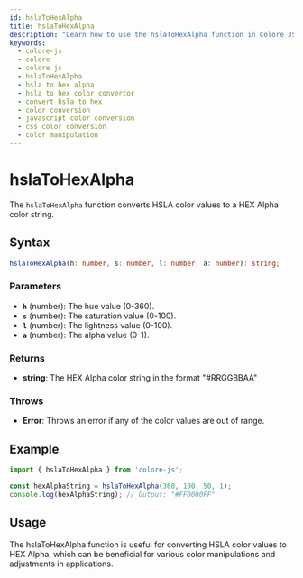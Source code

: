 ```yaml
---
id: hslaToHexAlpha
title: hslaToHexAlpha
description: "Learn how to use the hslaToHexAlpha function in Colore JS to convert HSLA color values to HEX with alpha. This guide covers the syntax, parameters, examples, and practical applications for color conversion in your projects."
keywords:
  - colore-js
  - colore
  - colore js
  - hslaToHexAlpha
  - hsla to hex alpha
  - hsla to hex color convertor
  - convert hsla to hex
  - color conversion
  - javascript color conversion
  - css color conversion
  - color manipulation
---
```



<StructuredData />

# hslaToHexAlpha

The `hslaToHexAlpha` function converts HSLA color values to a HEX Alpha color string.

## Syntax

```typescript
hslaToHexAlpha(h: number, s: number, l: number, a: number): string;
```

### Parameters

- **`h`** (number): The hue value (0-360).
- **`s`** (number): The saturation value (0-100).
- **`l`** (number): The lightness value (0-100).
- **`a`** (number): The alpha value (0-1).

### Returns

- **string**: The HEX Alpha color string in the format "#RRGGBBAA"

### Throws

- **Error**: Throws an error if any of the color values are out of range.

## Example

```typescript
import { hslaToHexAlpha } from 'colore-js';

const hexAlphaString = hslaToHexAlpha(360, 100, 50, 1);
console.log(hexAlphaString); // Output: "#FF0000FF"
```

## Usage

The hslaToHexAlpha function is useful for converting HSLA color values to HEX Alpha, which can be beneficial for various color manipulations and adjustments in applications.
